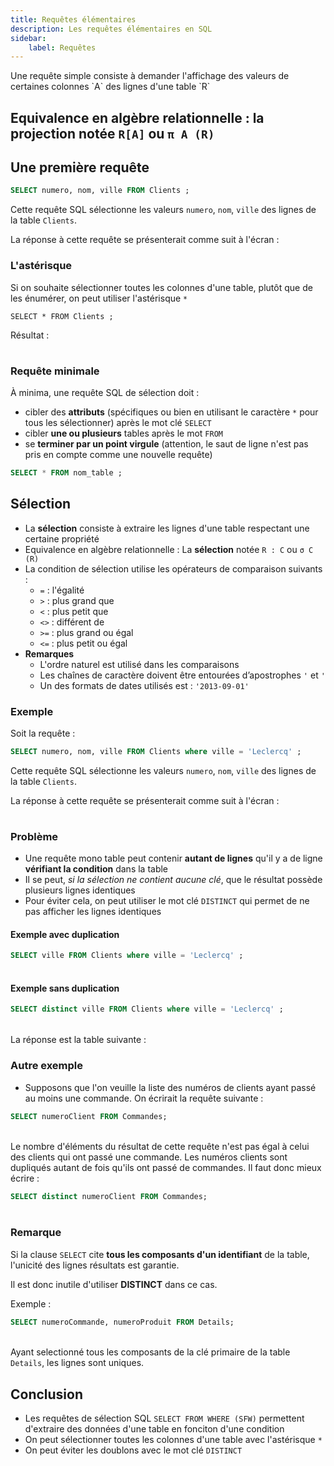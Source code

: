 ```yaml
---
title: Requêtes élémentaires
description: Les requêtes élémentaires en SQL
sidebar:
    label: Requêtes
---
```



<Slide title="Requêtes élémentaires">
Une requête simple consiste à demander l'affichage des valeurs de certaines colonnes `A` des lignes d'une table `R`

Equivalence en algèbre relationnelle : la **projection** notée `R[A]` ou `π A (R)`
</Slide>
---
<Slide>

## Une première requête

```sql
SELECT numero, nom, ville FROM Clients ;
```

Cette requête SQL sélectionne les valeurs `numero`, `nom`, `ville` des lignes de la table `Clients`. 

La réponse à cette requête se présenterait comme suit à l'écran :

<Table
  sqliteDB="public/sample/ecommerce/ecommerce-fr-erd-v2.sqlite"
  title="Clients"
  query="SELECT numero, nom, ville FROM Clients"
/>

</Slide>
<Slide>

### L'astérisque

Si on souhaite sélectionner toutes les colonnes d'une table, plutôt que de les énumérer, on peut utiliser l'astérisque `*`

```sql:
SELECT * FROM Clients ;
```
Résultat : 

<Table
  sqliteDB="public/sample/ecommerce/ecommerce-fr-erd-v2.sqlite"
  title="Clients"
  query="SELECT * FROM Clients"
/>

</Slide>
<Slide>

### Requête minimale

À minima, une requête SQL de sélection doit :
  * cibler des **attributs** (spécifiques ou bien en utilisant le caractère `*` pour tous les sélectionner) après le mot clé `SELECT`
  * cibler **une ou plusieurs** tables après le mot `FROM`
  * se **terminer par un point virgule** (attention, le saut de ligne n'est pas pris en compte comme une nouvelle requête)

```sql
SELECT * FROM nom_table ;
```

</Slide>
<Slide>

## Sélection

* La **sélection** consiste à extraire les lignes d'une table respectant une certaine propriété
* Equivalence en algèbre relationnelle : La **sélection** notée `R : C`  ou  `σ C (R)`
* La condition de sélection utilise les opérateurs de comparaison suivants :
  * `=` : l'égalité
  * `>` : plus grand que
  * `<` : plus petit que
  * `<>` : différent de
  * `>=` : plus grand ou égal
  * `<=` : plus petit ou égal
* **Remarques**
  * L'ordre naturel est utilisé dans les comparaisons
  * Les chaînes de caractère doivent être entourées d’apostrophes `'` et `'`
  * Un des formats de dates utilisés est : `'2013-09-01'`


</Slide>
<Slide>

### Exemple

Soit la requête :

```sql
SELECT numero, nom, ville FROM Clients where ville = 'Leclercq' ;
```

Cette requête SQL sélectionne les valeurs `numero`, `nom`, `ville` des lignes de la table `Clients`. 

La réponse à cette requête se présenterait comme suit à l'écran :

<Table
  sqliteDB="public/sample/ecommerce/ecommerce-fr-erd-v2.sqlite"
  title="Clients"
  query="SELECT numero, nom, ville FROM Clients where ville = 'Leclercq' ;"
/>

</Slide>
<Slide>

### Problème

* Une requête mono table peut contenir **autant de lignes** qu'il y a de ligne **vérifiant la condition** dans la table
* Il se peut, _si la sélection ne contient aucune clé_, que le résultat possède plusieurs lignes identiques
* Pour éviter cela, on peut utiliser le mot clé `DISTINCT` qui permet de ne pas afficher les lignes identiques


</Slide>
<Slide>

#### Exemple avec duplication

```sql
SELECT ville FROM Clients where ville = 'Leclercq' ;
```

<Table
  sqliteDB="public/sample/ecommerce/ecommerce-fr-erd-v2.sqlite"
  title="Clients"
  query="SELECT ville FROM Clients where ville = 'Leclercq' ;"
/>
</Slide>
<Slide>

#### Exemple sans duplication

```sql
SELECT distinct ville FROM Clients where ville = 'Leclercq' ;
```

<Table
  sqliteDB="public/sample/ecommerce/ecommerce-fr-erd-v2.sqlite"
  title="Clients"
  query="SELECT distinct ville FROM Clients where ville = 'Leclercq' ;"
/>

La réponse est la table suivante :
</Slide>
<Slide>

### Autre exemple


* Supposons que l'on veuille la liste des numéros de clients ayant passé au moins une commande. On écrirait la requête suivante :

```sql
SELECT numeroClient FROM Commandes;
```

<Table
  sqliteDB="public/sample/ecommerce/ecommerce-fr-erd-v2.sqlite"
  title="Commandes"
  query="SELECT numeroClient FROM Commandes;"
/>

Le nombre d'éléments du résultat de cette requête n'est pas égal à celui des clients qui ont passé une commande. Les numéros clients sont dupliqués autant de fois qu'ils ont passé de commandes. Il faut donc mieux écrire :


</Slide>
<Slide>

```sql
SELECT distinct numeroClient FROM Commandes;
```

<Table
  sqliteDB="public/sample/ecommerce/ecommerce-fr-erd-v2.sqlite"
  title="Commandes"
  query="SELECT distinct numeroClient FROM Commandes;"
/>

</Slide>
<Slide>

### Remarque

Si la clause `SELECT` cite **tous les composants d'un identifiant** de la table, l'unicité des lignes résultats est garantie. 

Il est donc inutile d'utiliser **DISTINCT** dans ce cas.

Exemple : 

```sql
SELECT numeroCommande, numeroProduit FROM Details;
```

<Table
  sqliteDB="public/sample/ecommerce/ecommerce-fr-erd-v2.sqlite"
  title="Commandes"
  query="SELECT numeroCommande, numeroProduit FROM Details LIMIT 5;"
/>

Ayant selectionné tous les composants de la clé primaire de la table `Details`, les lignes sont uniques.

</Slide>
<Slide>

## Conclusion

* Les requêtes de sélection SQL `SELECT FROM WHERE (SFW)` permettent d'extraire des données d'une table en fonciton d'une condition
* On peut sélectionner toutes les colonnes d'une table avec l'astérisque `*`
* On peut éviter les doublons avec le mot clé `DISTINCT`

</Slide>
